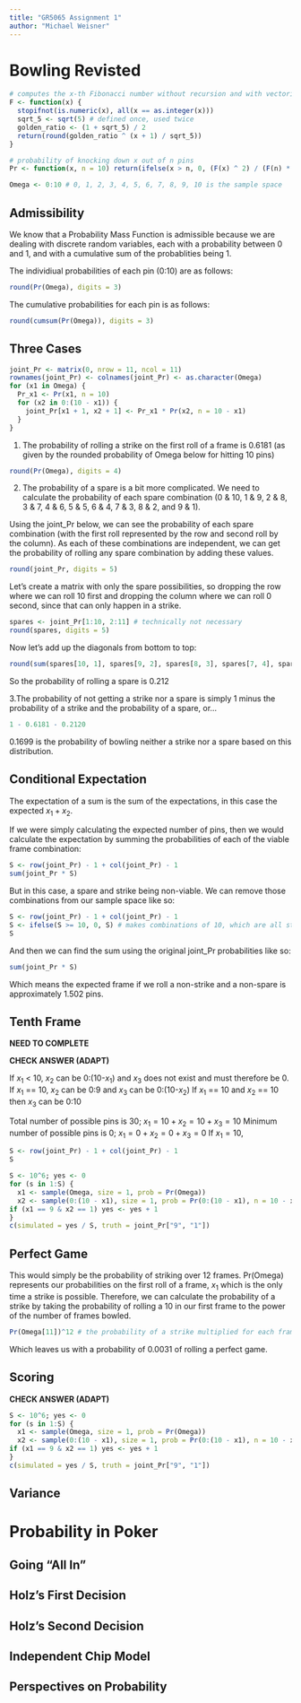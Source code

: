 ```yaml
---
title: "GR5065 Assignment 1"
author: "Michael Weisner"
---
```


# Bowling Revisted

<!-- This is a chunk of R code that gets executed when you "knit" an RMarkdown file -->
<!-- into a HTML or PDF file. You can add other R chunks by clickin on the Insert -->
<!-- menu at the top right. Fill in the answers in the corresponding sections below. -->

```r
# computes the x-th Fibonacci number without recursion and with vectorization
F <- function(x) {
  stopifnot(is.numeric(x), all(x == as.integer(x)))
  sqrt_5 <- sqrt(5) # defined once, used twice
  golden_ratio <- (1 + sqrt_5) / 2
  return(round(golden_ratio ^ (x + 1) / sqrt_5))
}

# probability of knocking down x out of n pins
Pr <- function(x, n = 10) return(ifelse(x > n, 0, (F(x) ^ 2) / (F(n) * F(n + 1))))

Omega <- 0:10 # 0, 1, 2, 3, 4, 5, 6, 7, 8, 9, 10 is the sample space
```

## Admissibility

We know that a Probability Mass Function is admissible because we are dealing with discrete random variables, each with a probability between 0 and 1, and with a cumulative sum of the probablities being 1.

The individiual probabilities of each pin (0:10) are as follows:
```r
round(Pr(Omega), digits = 3) 
```

The cumulative probabilities for each pin is as follows:
```r
round(cumsum(Pr(Omega)), digits = 3)
```

## Three Cases

```r
joint_Pr <- matrix(0, nrow = 11, ncol = 11)
rownames(joint_Pr) <- colnames(joint_Pr) <- as.character(Omega)
for (x1 in Omega) {
  Pr_x1 <- Pr(x1, n = 10)
  for (x2 in 0:(10 - x1)) {
    joint_Pr[x1 + 1, x2 + 1] <- Pr_x1 * Pr(x2, n = 10 - x1)
  }
}
```


1. The probability of rolling a strike on the first roll of a frame is 0.6181 (as given by the rounded probability of Omega below for hitting 10 pins)

```r
round(Pr(Omega), digits = 4)
```

2. The probability of a spare is a bit more complicated. We need to calculate the probability of each spare combination (0 & 10, 1 & 9, 2 & 8, 3 & 7, 4 & 6, 5 & 5, 6 & 4, 7 & 3, 8 & 2, and 9 & 1).

Using the joint_Pr below, we can see the probability of each spare combination (with the first roll represented by the row and second roll by the column). As each of these combinations are independent, we can get the probability of rolling any spare combination by adding these values. 

```r
round(joint_Pr, digits = 5)
```

Let's create a matrix with only the spare possibilities, so dropping the row where we can roll 10 first and dropping the column where we can roll 0 second, since that can only happen in a strike.
```r
spares <- joint_Pr[1:10, 2:11] # technically not necessary
round(spares, digits = 5)
```

Now let's add up the diagonals from bottom to top:
```r
round(sum(spares[10, 1], spares[9, 2], spares[8, 3], spares[7, 4], spares[6, 5], spares[5, 6], spares[4, 7], spares[3, 8], spares[2, 9], spares[1, 10]), digits = 4) # I couldn't think of an elegant way to do this
```

So the probability of rolling a spare is 0.212

3.The probability of not getting a strike nor a spare is simply 1 minus the probability of a strike and the probability of a spare, or...
```r
1 - 0.6181 - 0.2120
```

0.1699 is the probability of bowling neither a strike nor a spare based on this distribution.

## Conditional Expectation

The expectation of a sum is the sum of the expectations, in this case the expected $x_1 + x_2$.

If we were simply calculating the expected number of pins, then we would calculate the expectation by summing the probabilities of each of the viable frame combination:

```r
S <- row(joint_Pr) - 1 + col(joint_Pr) - 1
sum(joint_Pr * S)
```


But in this case, a spare and strike being non-viable. We can remove those combinations from our sample space like so: 

```r
S <- row(joint_Pr) - 1 + col(joint_Pr) - 1
S <- ifelse(S >= 10, 0, S) # makes combinations of 10, which are all strike and spare combos, 0
S
```

And then we can find the sum using the original joint_Pr probabilities like so:
```r
sum(joint_Pr * S)
```

Which means the expected frame if we roll a non-strike and a non-spare is approximately 1.502 pins.

## Tenth Frame

**NEED TO COMPLETE**


**CHECK ANSWER (ADAPT)**

If $x_1$ < 10, $x_2$ can be 0:(10-$x_1$) and $x_3$ does not exist and must therefore be 0.
If $x_1$ == 10, $x_2$ can be 0:9 and $x_3$ can be 0:(10-$x_2$)
If $x_1$ == 10 and $x_2$ == 10 then $x_3$ can be 0:10

Total number of possible pins is 30; $x_1 = 10 + x_2 = 10 + x_3 = 10$
Minimum number of possible pins is 0; $x_1 = 0 + x_2 = 0 + x_3 = 0$
If $x_1 = 10$,

```r
S <- row(joint_Pr) - 1 + col(joint_Pr) - 1
S
```

```r
S <- 10^6; yes <- 0
for (s in 1:S) {
  x1 <- sample(Omega, size = 1, prob = Pr(Omega))
  x2 <- sample(0:(10 - x1), size = 1, prob = Pr(0:(10 - x1), n = 10 - x1))
if (x1 == 9 & x2 == 1) yes <- yes + 1
}
c(simulated = yes / S, truth = joint_Pr["9", "1"])
```

## Perfect Game

This would simply be the probability of striking over 12 frames. Pr(Omega) represents our probabilities on the first roll of a frame, $x_1$ which is the only time a strike is possible. Therefore, we can calculate the probability of a strike by taking the probability of rolling a 10 in our first frame to the power of the number of frames bowled.

```r
Pr(Omega[11])^12 # the probability of a strike multiplied for each frame
```

Which leaves us with a probability of 0.0031 of rolling a perfect game.

## Scoring


**CHECK ANSWER (ADAPT)**
```r
S <- 10^6; yes <- 0
for (s in 1:S) {
  x1 <- sample(Omega, size = 1, prob = Pr(Omega))
  x2 <- sample(0:(10 - x1), size = 1, prob = Pr(0:(10 - x1), n = 10 - x1))
if (x1 == 9 & x2 == 1) yes <- yes + 1
}
c(simulated = yes / S, truth = joint_Pr["9", "1"])
```

## Variance


# Probability in Poker


## Going "All In"


## Holz's First Decision


## Holz's Second Decision


## Independent Chip Model


## Perspectives on Probability



